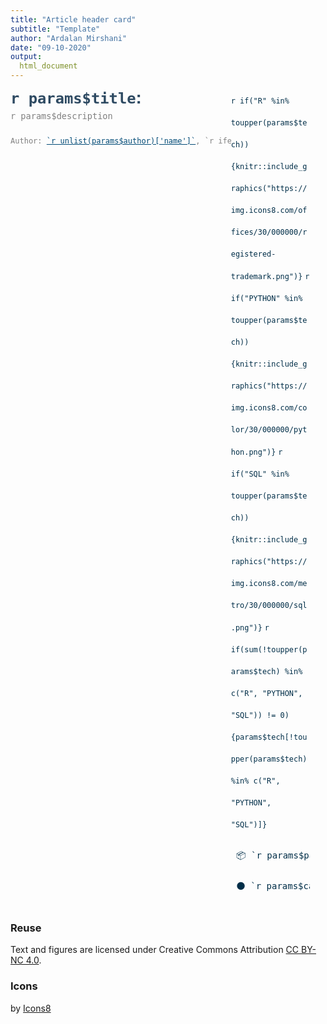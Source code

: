 ```yaml
---
title: "Article header card"
subtitle: "Template"
author: "Ardalan Mirshani"
date: "09-10-2020"
output: 
  html_document
---
```


<style>

@import url('https://fonts.googleapis.com/css2?family=Mulish:wght@200&display=swap');

.bio-title {
  font-size: 28px;
  color: #2E4A62;
  font-weight: bold;
}

.bio-subtitle {
  font-size: 16px;
  color: #808080;
}

.bio-author {
  color: #808080;
}

.bio-date {
  font-size: 12px;
  color: #808080;
}

.bio-packages {
  font-size: 14px;
  color: #808080;
}

.bio-categories {
  font-size: 12px;
  color: #808080;
  text-transform: uppercase;
}

.bio-back {
  line-height: 200%;
  font-family: 'Mulish', sans-serif;
}

.left-column {
  float: left;
  width: 70%;
}

.mid-column {
  float: left;
  width: 18%;
  padding: 2px 0px;
  line-height: 2.5em;
  font-size: 14px;
}

.right-column {
  float: left;
  width: 25%;
  padding: 2px 0px;
  line-height: 2.5em;
  font-size: 14px;
  color: #002e48;
}

.row {
  display: flex;
}

.tab {
  padding-left: 5px;
  padding-right: 5px;
}

d-appendix {
  line-height: 1em;
}

.social_footer {
  padding:-left -20px;
}

.row-icon-style {
  width: 1px;
  height: 10px;
}
</style>

<div class="bio-back">
<div class="row">
<div class="left-column">
<span class="bio-title"> `r params$title`:</span>
<br>
<span class="bio-subtitle"> `r params$description` </span>
<br>
<pre class="bio-date">Author: <a href = `r unlist(params$author)['url']` style="color: #004a76">`r unlist(params$author)['name']`</a>, `r ifelse(stringr::str_detect(pattern = "Sys.Date()", string = params$date), format(Sys.Date(), "%b %d %Y"), params$date)`
</pre>
</div>
<span class="right-column">
`r if("R" %in% toupper(params$tech)){knitr::include_graphics("https://img.icons8.com/offices/30/000000/registered-trademark.png")}` `r if("PYTHON" %in% toupper(params$tech)){knitr::include_graphics("https://img.icons8.com/color/30/000000/python.png")}` `r if("SQL" %in% toupper(params$tech)){knitr::include_graphics("https://img.icons8.com/metro/30/000000/sql.png")}` `r if(sum(!toupper(params$tech) %in% c("R", "PYTHON", "SQL")) != 0){params$tech[!toupper(params$tech) %in% c("R", "PYTHON", "SQL")]}`
<pre> 📦 `r params$packages` </pre>
<pre> 🌑 `r params$categories` </pre>
</span>
</div>
</div>

<!-- <img src=`r if("R" %in% toupper(params$tech)){"https://img.icons8.com/officel/80/000000/registered-trademark.png"}` style="width:25px; height:25px;"/> <img src=`r if("PYTHON" %in% toupper(params$tech)){"https://img.icons8.com/color/96/000000/python.png"}` style="width:25px; height:25px;"/> <img src=`r if("JULIA" %in% toupper(params$tech)){"https://github.com/JuliaLang/julia-logo-graphics/blob/master/images/julia-logo-color.png"}` style="width:25px; height:25px;"/> <img src=`r if("SQL" %in% toupper(params$tech)){"https://img.icons8.com/metro/52/000000/sql.png"}` style="width:25px; height:25px;"/>   `r if(sum(!toupper(params$tech) %in% c("R", "PYTHON", "JULIA", "SQL")) != 0){params$tech[!toupper(params$tech) %in% c("R", "PYTHON", "JULIA", "SQL")]}` -->

<div class="appendix-bottom">
<h3 id="updates-and-corrections">Reuse</h3>
Text and figures are licensed under Creative Commons Attribution <a href="https://creativecommons.org/licenses/by-nc/4.0/">CC BY-NC 4.0</a>.
</div>
<div class="appendix-bottom">
<h3 id="updates-and-corrections">Icons</h3>
by <a target="_blank" href="https://icons8.com">Icons8</a>
</div>
